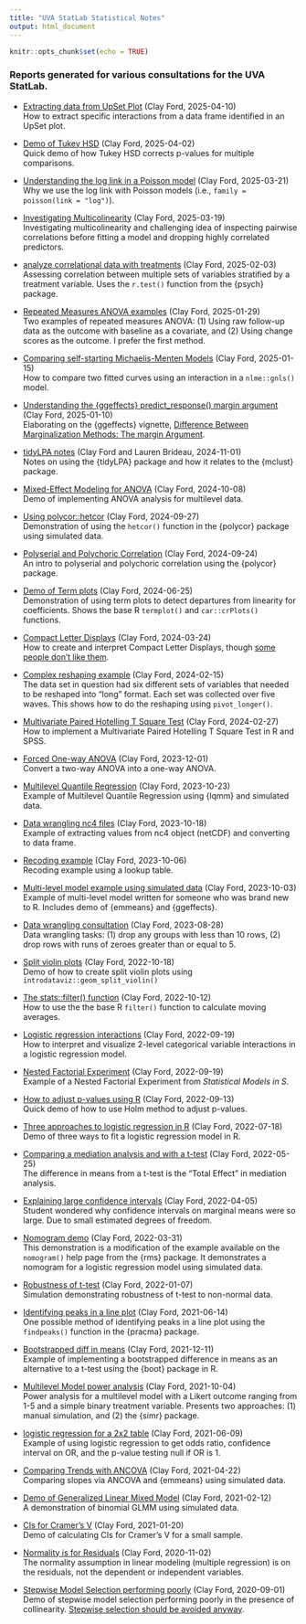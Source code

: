 ```yaml
---
title: "UVA StatLab Statistical Notes"
output: html_document
---
```


```r
knitr::opts_chunk$set(echo = TRUE)
```

###  Reports generated for various consultations for the UVA StatLab.

- [Extracting data from UpSet Plot](extract_data_upset_plot.html) (Clay Ford, 2025-04-10)     
How to extract specific interactions from a data frame identified in an UpSet plot.

- [Demo of Tukey HSD](tukey_hsd_demo.html) (Clay Ford, 2025-04-02)    
Quick demo of how Tukey HSD corrects p-values for multiple comparisons.

- [Understanding the log link in a Poisson model](glm_families_and_links.html) (Clay Ford, 2025-03-21)    
Why we use the log link with Poisson models (i.e., `family = poisson(link = "log")`).

- [Investigating Multicolinearity](investigating_multicollinearity.html) (Clay Ford, 2025-03-19)   
Investigating multicolinearity and challenging idea of inspecting pairwise correlations before fitting a model and dropping highly correlated predictors.

- [analyze correlational data with treatments](Correlational_Analysis_in_R.html) (Clay Ford, 2025-02-03)     
Assessing correlation between multiple sets of variables stratified by a treatment variable. Uses the `r.test()` function from the {psych} package.


- [Repeated Measures ANOVA examples](Correlational_Analysis_in_R.html) (Clay Ford, 2025-01-29)     
Two examples of repeated measures ANOVA: (1) Using raw follow-up data as the outcome with baseline as a covariate, and (2) Using change scores as the outcome. I prefer the first method. 


- [Comparing self-starting Michaelis-Menten Models](compare_gpp_models.html) (Clay Ford, 2025-01-15)      
How to compare two fitted curves using an interaction in a `nlme::gnls()` model.

- [Understanding the {ggeffects} predict_response() margin argument](ggeffects_margin_argument.html) (Clay Ford, 2025-01-10)    
Elaborating on the {ggeffects} vignette, [Difference Between Marginalization Methods: The margin Argument](https://strengejacke.github.io/ggeffects/articles/technical_differencepredictemmeans.html).

- [tidyLPA notes](tidyLPA.html) (Clay Ford and Lauren Brideau, 2024-11-01)    
Notes on using the {tidyLPA} package and how it relates to the {mclust} package.


- [Mixed-Effect Modeling for ANOVA](mixed-effect_ANOVA.html) (Clay Ford, 2024-10-08)     
Demo of implementing ANOVA analysis for multilevel data. 

- [Using polycor::hetcor](using_polycor_hetcor.html) (Clay Ford, 2024-09-27)      
Demonstration of using the `hetcor()` function in the {polycor} package using simulated data.


- [Polyserial and Polychoric Correlation](polychoric_and_polyserial_correlations.html) (Clay Ford, 2024-09-24)      
An intro to polyserial and polychoric correlation using the {polycor} package. 

- [Demo of Term plots](term_plots.html) (Clay Ford, 2024-06-25)     
Demonstration of using term plots to detect departures from linearity for coefficients. Shows the base R `termplot()` and `car::crPlots()` functions.

- [Compact Letter Displays](cld.html) (Clay Ford, 2024-03-24)    
How to create and interpret Compact Letter Displays, though [some people don't like them](https://stats.stackexchange.com/questions/275832/interpreting-compact-letter-displays-and-tukey-multiple-comparisons-from-glmm#comment829280_275832).

- [Complex reshaping example](complex_reshaping_example.html) (Clay Ford, 2024-02-15)      
The data set in question had six different sets of variables that needed to be reshaped into “long” format. Each set was collected over five waves. This shows how to do the reshaping using `pivot_longer()`.

- [Multivariate Paired Hotelling T Square Test](Multivariate_Paired_T_Test.html) (Clay Ford, 2024-02-27)      
How to implement a Multivariate Paired Hotelling T Square Test in R and SPSS.

- [Forced One-way ANOVA](forced_oneway_anova.html) (Clay Ford, 2023-12-01)    
Convert a two-way ANOVA into a one-way ANOVA.

- [Multilevel Quantile Regression](multilevel_quantile_regression.html) (Clay Ford, 2023-10-23)      
Example of Multilevel Quantile Regression using {lqmm} and simulated data. 

- [Data wrangling nc4 files](dw_nc4_files.html) (Clay Ford, 2023-10-18)     
Example of extracting values from nc4 object (netCDF) and converting to data frame.


- [Recoding example](recoding_example.html) (Clay Ford, 2023-10-06)       
Recoding example using a lookup table.

- [Multi-level model example using simulated data](example_analysis.html) (Clay Ford, 2023-10-03)    
Example of multi-level model written for someone who was brand new to R. Includes demo of {emmeans} and {ggeffects}.

- [Data wrangling consultation](consultation_summary_2023-08-28.html) (Clay Ford, 2023-08-28)     
Data wrangling tasks: (1) drop any groups with less than 10 rows, (2) drop rows with runs of zeroes greater than or equal to 5.

- [Split violin plots](split_violin_plots.html) (Clay Ford, 2022-10-18)     
Demo of how to create split violin plots using `introdataviz::geom_split_violin()`

- [The stats::filter() function](stats_filter_function.html) (Clay Ford, 2022-10-12)      
How to use the the base R `filter()` function to calculate moving averages.

- [Logistic regression interactions](logistic_regression_interactions.html) (Clay Ford, 2022-09-19)      
How to interpret and visualize 2-level categorical variable interactions in a logistic regression model.

- [Nested Factorial Experiment](nested_anova.html) (Clay Ford, 2022-09-19)     
Example of a Nested Factorial Experiment from _Statistical Models in S_.

- [How to adjust p-values using R](adjusted_pvalues_in_R.html) (Clay Ford, 2022-09-13)      
Quick demo of how to use Holm method to adjust p-values.


- [Three approaches to logistic regression in R](three_approaches_to_logistic_regression_in_R.html) (Clay Ford, 2022-07-18)    
Demo of three ways to fit a logistic regression model in R. 

- [Comparing a mediation analysis and with a t-test](mediation_analysis_ttest.html) (Clay Ford, 2022-05-25)       
The difference in means from a t-test is the “Total Effect” in mediation analysis.

- [Explaining large confidence intervals](large_CIs.html) (Clay Ford, 2022-04-05)      
Student wondered why confidence intervals on marginal means were so large. Due to small estimated degrees of freedom. 


- [Nomogram demo](nomogram_demo.html) (Clay Ford, 2022-03-31)     
This demonstration is a modification of the example available on the `nomogram()` help page from the {rms} package. It demonstrates a nomogram for a logistic regression model using simulated data.

- [Robustness of t-test](robustness_of_t-test.html) (Clay Ford, 2022-01-07)    
Simulation demonstrating robustness of t-test to non-normal data.

- [Identifying peaks in a line plot](finding_peaks.html) (Clay Ford, 2021-06-14)     
One possible method of identifying peaks in a line plot using the `findpeaks()` function in the {pracma} package.


- [Bootstrapped diff in means](bootstrap_example.html) (Clay Ford, 2021-12-11)      
Example of implementing a bootstrapped difference in means as an alternative to a t-test using the {boot} package in R.


- [Multilevel Model power analysis](power_analysis_simulation.html) (Clay Ford, 2021-10-04)     
Power analysis for a multilevel model with a Likert outcome ranging from 1-5 and a simple binary treatment variable. Presents two approaches: (1) manual simulation, and (2) the {simr} package.


- [logistic regression for a 2x2 table](logistic_regression_example.html) (Clay Ford, 2021-06-09)      
Example of using logistic regression to get odds ratio, confidence interval on OR, and the p-value testing null if OR is 1.


- [Comparing Trends with ANCOVA](comparing_slopes.html) (Clay Ford, 2021-04-22)    
Comparing slopes via ANCOVA and {emmeans} using simulated data.

- [Demo of Generalized Linear Mixed Model](glmm.html) (Clay Ford, 2021-02-12)    
A demonstration of binomial GLMM using simulated data.

- [CIs for Cramer's V](cramers_v.html) (Clay Ford, 2021-01-20)    
Demo of calculating CIs for Cramer's V for a small sample.

- [Normality is for Residuals](normality_is_for_residuals.html) (Clay Ford, 2020-11-02)     
The normality assumption in linear modeling (multiple regression) is on the residuals, not the dependent or independent variables.

- [Stepwise Model Selection performing poorly](stepwise_simulation.html) (Clay Ford, 2020-09-01)     
Demo of stepwise model selection performing poorly in the presence of collinearity. [Stepwise selection should be avoided anyway](https://discourse.datamethods.org/t/reference-collection-to-push-back-against-common-statistical-myths/1787#p-4596-stepwise-variable-selection-dont-do-it-7).